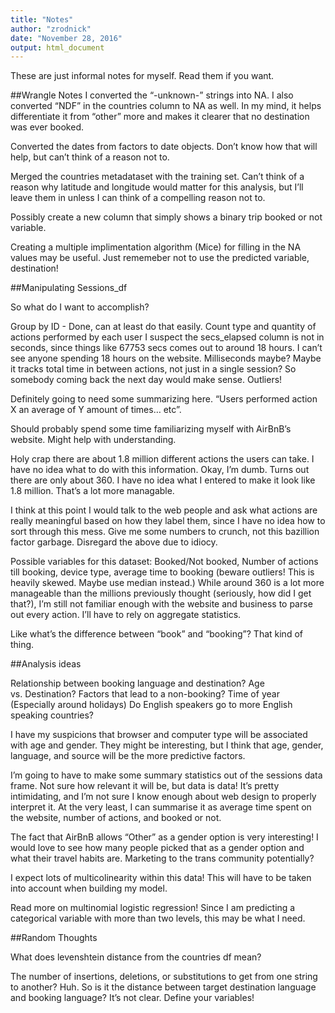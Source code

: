 ```yaml
---
title: "Notes"
author: "zrodnick"
date: "November 28, 2016"
output: html_document
---
```

These are just informal notes for myself. Read them if you want. 

##Wrangle Notes
I converted the "-unknown-" strings into NA. I also converted "NDF" in the countries column to NA as well. In my mind, it helps differentiate it from "other" more and makes it clearer that no destination was ever booked. 

Converted the dates from factors to date objects. Don't know how that will help, but can't think of a reason not to. 

Merged the countries metadataset with the training set. Can't think of a reason why latitude and longitude would matter for this analysis, but I'll leave them in unless I can think of a compelling reason not to. 

Possibly create a new column that simply shows a binary trip booked or not variable. 

Creating a multiple implimentation algorithm (Mice) for filling in the NA values may be useful. Just rememeber not to use the predicted variable, destination! 

##Manipulating Sessions_df

So what do I want to accomplish?

Group by ID - Done, can at least do that easily.
Count type and quantity of actions performed by each user
I suspect the secs_elapsed column is not in seconds, since things like 67753 secs comes out to around 18 hours. I can't see anyone spending 18 hours on the website. Milliseconds maybe? Maybe it tracks total time in between actions, not just in a single session? So somebody coming back the next day would make sense. Outliers! 

Definitely going to need some summarizing here. "Users performed action X an average of Y amount of times... etc". 

Should probably spend some time familiarizing myself with AirBnB's website. Might help with understanding. 

Holy crap there are about 1.8 million different actions the users can take. I have no idea what to do with this information. Okay, I'm dumb. Turns out there are only about 360. I have no idea what I entered to make it look like 1.8 million. That's a lot more managable. 

I think at this point I would talk to the web people and ask what actions are really meaningful based on how they label them, since I have no idea how to sort through this mess. Give me some numbers to crunch, not this bazillion factor garbage. 
Disregard the above due to idiocy. 

Possible variables for this dataset: Booked/Not booked, Number of actions till booking, device type, average time to booking (beware outliers! This is heavily skewed. Maybe use median instead.) While around 360 is a lot more manageable than the millions previously thought (seriously, how did I get that?), I'm still not familiar enough with the website and business to parse out every action. I'll have to rely on aggregate statistics. 

Like what's the difference between "book" and "booking"? That kind of thing. 

##Analysis ideas

Relationship between booking language and destination?
Age vs. Destination?
Factors that lead to a non-booking?
Time of year (Especially around holidays)
Do English speakers go to more English speaking countries?

I have my suspicions that browser and computer type will be associated with age and gender. They might be interesting, but I think that age, gender, language, and source will be the more predictive factors. 

I'm going to have to make some summary statistics out of the sessions data frame. Not sure how relevant it will be, but data is data! It's pretty intimidating, and I'm not sure I know enough about web design to properly interpret it. At the very least, I can summarise it as average time spent on the website, number of actions, and booked or not.  

The fact that AirBnB allows "Other" as a gender option is very interesting! I would love to see how many people picked that as a gender option and what their travel habits are. Marketing to the trans community potentially?

I expect lots of multicolinearity within this data! This will have to be taken into account when building my model. 

Read more on multinomial logistic regression! Since I am predicting a categorical variable with more than two levels, this may be what I need. 


##Random Thoughts

What does levenshtein distance from the countries df mean? 

The number of insertions, deletions, or substitutions to get from one string to another? Huh. So is it the distance between target destination language and booking language? It's not clear. Define your variables!

